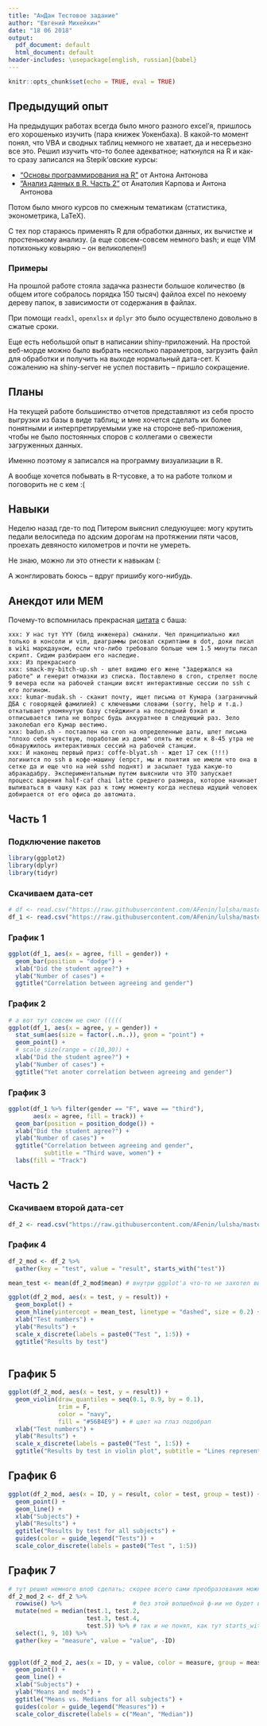 ```yaml
---
title: "АнДан Тестовое задание"
author: "Евгений Михейкин"
date: "18 06 2018"
output:
  pdf_document: default
  html_document: default
header-includes: \usepackage[english, russian]{babel}
---
```


```r
knitr::opts_chunk$set(echo = TRUE, eval = TRUE)
```

## Предыдущий опыт
На предыдущих работах всегда было много разного excel'я, пришлось его хорошенько изучить (пара книжек Уокенбаха). В какой-то момент понял, что VBA и сводных таблиц немного не хватает, да и несерьезно все это. Решил изучить что-то более адекватное; наткнулся на R и как-то сразу записался на Stepik'овские курсы:

* ["Основы программирования на R"](https://stepik.org/course/497) от Антона Антонова
* ["Анализ данных в R. Часть 2"](https://stepik.org/course/724) от Анатолия Карпова и Антона Антонова

Потом было много курсов по смежным тематикам (статистика, эконометрика, LaTeX).

С тех пор стараюсь применять R для обработки данных, их вычистке и простенькому анализу.
(а еще совсем-совсем немного bash; и еще VIM потихоньку ковыряю -- он великолепен!)

### Примеры 
На прошлой работе стояла задачка разнести большое количество (в общем итоге собралось порядка 150 тысяч) файлоа excel по некоему дереву папок, в зависимости от содержания в файлах.

При помощи `readxl`, `openxlsx` и `dplyr` это было осуществлено довольно в сжатые сроки.

Еще есть небольшой опыт в написании shiny-приложений. На простой веб-морде можно было выбрать несколько параметров, загрузить файл для обработки и получить на выходе нормальный дата-сет. К сожалению на shiny-server не успел поставить -- пришло сокращение.

## Планы
На текущей работе большинство отчетов представляют из себя просто выгрузки из базы в виде таблиц; и мне хочется сделать их более понятными и интерпретируемыми уже на стороне веб-приложения, чтобы не было постоянных споров с коллегами о свежести загруженных данных.

Именно поэтому я записался на программу визуализации в R.

А вообще хочется побывать в R-тусовке, а то на работе толком и поговорить не с кем :(

## Навыки
Неделю назад где-то под Питером выяснил следуюущее: могу крутить педали велосипеда по адским дорогам на протяжении пяти часов, проехать девяносто километров и почти не умереть. 

Не знаю, можно ли это отнести к навыкам (:

А жонглировать боюсь -- вдруг пришибу кого-нибудь.

## Анекдот или МЕМ
Почему-то вспомнилась прекрасная [цитата](https://bash.im/quote/436725) с баша:

```{}
xxx: У нас тут YYY (билд инженера) сманили. Чел принципиально жил только в консоли и vim, диаграммы рисовал скриптами в dot, доки писал в wiki маркдауном, если что-либо требовало больше чем 1.5 минуты писал скрипт. Сидим разбираем его наследие.
xxx: Из прекрасного
xxx: smack-my-bitch-up.sh - шлет видимо его жене "Задержался на работе" и генерит отмазки из списка. Поставлено в cron, стреляет после 9 вечера если на рабочей станции висят интерактивные сессии по ssh с его логином.
xxx: kumar-mudak.sh - сканит почту, ищет письма от Кумара (заграничный ДБА с говорящей фамилией) с ключевыми словами (sorry, help и т.д.) откатывает упомянутую базу стейджинга на последний бэкап и отписывается типа не вопрос будь аккуратнее в следующий раз. Зело заколебал его Кумар вестимо.
xxx: badun.sh - поставлен на cron на определенные даты, шлет письма "плохо себя чувствую, поработаю из дома" опять же если к 8-45 утра не обнаружилось интерактивных сессий на рабочей станции.
xxx: И наконец первый приз: coffe-blyat.sh - ждет 17 сек (!!!) логинится по ssh в кофе-машину (епрст, мы и понятия не имели что она в сетке да и еще что на ней sshd поднят) и засылает туда какую-то абракадабру. Экспериментальным путем выяснили что ЭТО запускает процесс варения half-caf chai latte среднего размера, которое начинает выливаться в чашку как раз к тому моменту когда неспеша идущий человек добирается от его офиса до автомата.
```


## Часть 1
### Подключение пакетов
```r
library(ggplot2)
library(dplyr)
library(tidyr)
```

### Скачиваем дата-сет
```r
# df <- read.csv("https://raw.githubusercontent.com/AFenin/lulsha/master/psyexperiment.csv", stringsAsFactors = F)
df_1 <- read.csv("https://raw.githubusercontent.com/AFenin/lulsha/master/psyexperiment.csv")
```

### График 1
```r
ggplot(df_1, aes(x = agree, fill = gender)) +
  geom_bar(position = "dodge") +    
  xlab("Did the student agree?") +
  ylab("Number of cases") +
  ggtitle("Correlation between agreeing and gender")

```

### График 2 
```r
# а вот тут совсем не смог (((((
ggplot(df_1, aes(x = agree, y = gender)) +
  stat_sum(aes(size = factor(..n..)), geom = "point") +
  geom_point() +
  # scale_size(range = c(10,30)) +
  xlab("Did the student agree?") +
  ylab("Number of cases") +
  ggtitle("Yet anoter correlation between agreeing and gender")

```

### График 3
```r
ggplot(df_1 %>% filter(gender == "F", wave == "third"), 
       aes(x = agree, fill = track)) +
  geom_bar(position = position_dodge()) +
  xlab("Did the student agree?") +
  ylab("Number of cases") +
  ggtitle("Correlation between agreeing and gender", 
          subtitle = "Third wave, women") +
  labs(fill = "Track")

```

## Часть 2
### Скачиваем второй дата-сет
```r
df_2 <- read.csv("https://raw.githubusercontent.com/AFenin/lulsha/master/basketball.csv")
```

### График 4
```r
df_2_mod <- df_2 %>% 
  gather(key = "test", value = "result", starts_with("test"))

mean_test <- mean(df_2_mod$mean) # внутри ggplot'a что-то не захотел высчитывать линию

ggplot(df_2_mod, aes(x = test, y = result)) +
  geom_boxplot() +
  geom_hline(yintercept = mean_test, linetype = "dashed", size = 0.2) +
  xlab("Test numbers") +
  ylab("Results") +
  scale_x_discrete(labels = paste0("Test ", 1:5)) +
  ggtitle("Results by test")
  
```

## График 5
```r
ggplot(df_2_mod, aes(x = test, y = result)) +
  geom_violin(draw_quantiles = seq(0.1, 0.9, by = 0.1), 
              trim = F,
              color = "navy", 
              fill = "#56B4E9") + # цвет на глаз подобрал
  xlab("Test numbers") +
  ylab("Results") +
  scale_x_discrete(labels = paste0("Test ", 1:5)) +
  ggtitle("Results by test in violin plot", subtitle = "Lines represent quantiles")
```

## График 6
```r
ggplot(df_2_mod, aes(x = ID, y = result, color = test, group = test)) +
  geom_point() +
  geom_line() +
  xlab("Subjects") +
  ylab("Results") +
  ggtitle("Results by test for all subjects") +
  guides(color = guide_legend("Tests")) +
  scale_color_discrete(labels = paste0("Test ", 1:5))
```

## График 7
```r
# тут решил немного влоб сделать; скорее всего сами преобразования можно внутри ggplot'а сделать....
df_2_mod_2 <- df_2 %>% 
  rowwise() %>%                    # без этой волшебной ф-ии не будет вычислять по строкам 
  mutate(med = median(test.1, test.2, 
                      test.3, test.4, 
                      test.5)) %>% # так и не понял, как тут starts_with использовать :(
  select(1, 9, 10) %>% 
  gather(key = "measure", value = "value", -ID)
  

ggplot(df_2_mod_2, aes(x = ID, y = value, color = measure, group = measure)) +
  geom_point() +
  geom_line() +
  xlab("Subjects") +
  ylab("Means and meds") +
  ggtitle("Means vs. Medians for all subjects") +
  guides(color = guide_legend("Measures")) +
  scale_color_discrete(labels = c("Mean", "Median"))
```

